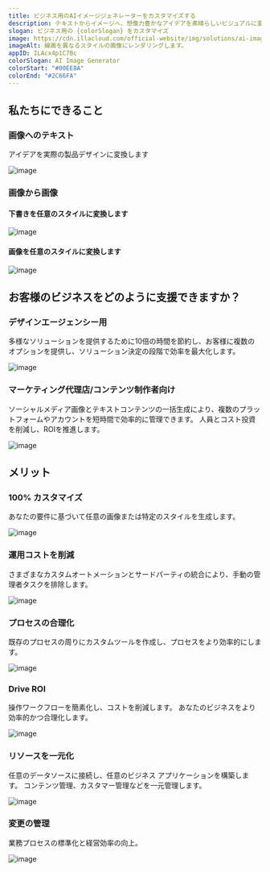 ```yaml
---
title: ビジネス用のAIイメージジェネレーターをカスタマイズする
description: テキストからイメージへ、想像力豊かなアイデアを素晴らしいビジュアルに変えましょう。 画像を画像に変更するには、芸術的なスタイルを適用したり、説明に基づいて画像コンテンツを変更したりして、画像やドラフトを強化します。
slogan: ビジネス用の {colorSlogan} をカスタマイズ
image: https://cdn.illacloud.com/official-website/img/solutions/ai-image1.svg
imageAlt: 線画を異なるスタイルの画像にレンダリングします。
appID: ILAcx4p1C7Bc
colorSlogan: AI Image Generator
colorStart: "#00EE8A"
colorEnd: "#2C66FA"
---
```


## 私たちにできること

### 画像へのテキスト

アイデアを実際の製品デザインに変換します

![image](https://cdn.illacloud.com/official-website/img/solutions/text-to-image.svg)

### 画像から画像

#### 下書きを任意のスタイルに変換します

![image](https://cdn.illacloud.com/official-website/img/solutions/draft-to-image.svg)

#### 画像を任意のスタイルに変換します

![image](https://cdn.illacloud.com/official-website/img/solutions/different-style.svg)

## お客様のビジネスをどのように支援できますか？

### デザインエージェンシー用

多様なソリューションを提供するために10倍の時間を節約し、お客様に複数のオプションを提供し、ソリューション決定の段階で効率を最大化します。

![image](https://cdn.illacloud.com/official-website/img/solutions/10x.gif)

### マーケティング代理店/コンテンツ制作者向け

ソーシャルメディア画像とテキストコンテンツの一括生成により、複数のプラットフォームやアカウントを短時間で効率的に管理できます。 人員とコスト投資を削減し、ROIを推進します。

![image](https://cdn.illacloud.com/official-website/img/solutions/social-media.svg)

## メリット

### 100% カスタマイズ

あなたの要件に基づいて任意の画像または特定のスタイルを生成します。

![image](https://cdn.illacloud.com/official-website/img/solutions/custom.svg)

### 運用コストを削減

さまざまなカスタムオートメーションとサードパーティの統合により、手動の管理者タスクを排除します。

![image](https://cdn.illacloud.com/official-website/img/solutions/cut-cost.svg)

### プロセスの合理化

既存のプロセスの周りにカスタムツールを作成し、プロセスをより効率的にします。

![image](https://cdn.illacloud.com/official-website/img/solutions/process.svg)

### Drive ROI

操作ワークフローを簡素化し、コストを削減します。 あなたのビジネスをより効率的かつ合理化します。

![image](https://cdn.illacloud.com/official-website/img/solutions/roi.svg)

### リソースを一元化

任意のデータソースに接続し、任意のビジネス アプリケーションを構築します。 コンテンツ管理、カスタマー管理などを一元管理します。

![image](https://cdn.illacloud.com/official-website/img/solutions/centralize.svg)

### 変更の管理

業務プロセスの標準化と経営効率の向上。

![image](https://cdn.illacloud.com/official-website/img/solutions/change.svg)
